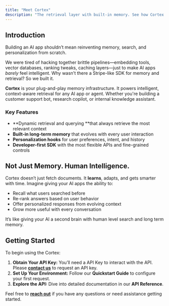 ```yaml
---
title: "Meet Cortex"
description: "The retrieval layer with built-in memory. See how Cortex personalises your LLM apps, delivers exceptional results, and delights your users with a great experience."
---
```


## Introduction

Building an AI app shouldn’t mean reinventing memory, search, and personalization from scratch.

We were tired of hacking together brittle pipelines—embedding tools, vector databases, ranking tweaks, caching layers—just to make AI apps _barely_ feel intelligent. Why wasn’t there a Stripe-like SDK for memory and retrieval? So we built it.

**Cortex** is your plug-and-play memory infrastructure. It powers intelligent, context-aware retrieval for any AI app or agent. Whether you're building a customer support bot, research copilot, or internal knowledge assistant.

### Key Features

- \*\*Dynamic retrieval and querying \*\*that always retrieve the most relevant context
- **Built-in long-term memory** that evolves with every user interaction
- **Personalization hooks** for user preferences, intent, and history
- **Developer-first SDK** with the most flexible APIs and fine-grained controls

## Not Just Memory. Human Intelligence.

Cortex doesn’t just fetch documents. It **learns**, adapts, and gets smarter with time. Imagine giving your AI apps the ability to:

- Recall what users searched before
- Re-rank answers based on user behavior
- Offer personalized responses from evolving context
- Grow more useful with every conversation

It’s like giving your AI a second brain with human level search and long term memory.

## Getting Started

To begin using the Cortex:

1. **Obtain Your API Key:** You’ll need a API Key to interact with the API. Please [**contact us**](mailto:founders@usecortex.com?subject=Interested%20in%20Cortex&body=Hey%20Cortex%20team%2C%0A%0AI%20had%20a%20question%20about%20the%20SDK.%20Would%20love%20to%20chat.) to request an API key.
2. **Set Up Your Environment:** Follow our **Quickstart Guide** to configure your first request.
3. **Explore the API:** Dive into detailed documentation in our **API Reference**.

Feel free to [**reach out**](mailto:founders@zeroentropy.dev) if you have any questions or need assistance getting started.